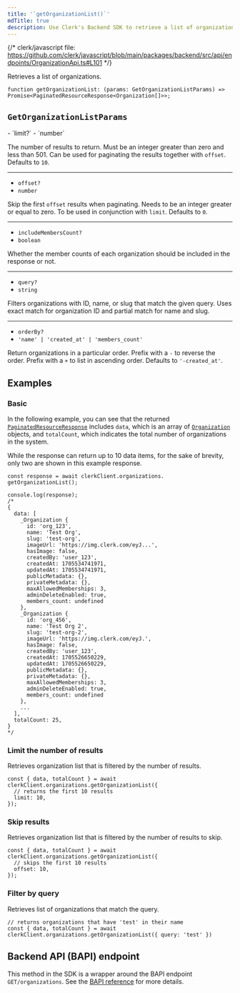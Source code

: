```yaml
---
title: '`getOrganizationList()`'
mdTitle: true
description: Use Clerk's Backend SDK to retrieve a list of organizations.
---
```


{/* clerk/javascript file: https://github.com/clerk/javascript/blob/main/packages/backend/src/api/endpoints/OrganizationApi.ts#L101 */}

Retrieves a list of organizations.

```tsx {{ prettier: false }}
function getOrganizationList: (params: GetOrganizationListParams) => Promise<PaginatedResourceResponse<Organization[]>>;
```

## `GetOrganizationListParams`

<Properties>
  - `limit?`
  - `number`

  The number of results to return. Must be an integer greater than zero and less than 501. Can be used for paginating the results together with `offset`. Defaults to `10`.

  ---

  - `offset?`
  - `number`

  Skip the first `offset` results when paginating. Needs to be an integer greater or equal to zero. To be used in conjunction with `limit`. Defaults to `0`.

  ---

  - `includeMembersCount?`
  - `boolean`

  Whether the member counts of each organization should be included in the response or not.

  ---

  - `query?`
  - `string`

  Filters organizations with ID, name, or slug that match the given query. Uses exact match for organization ID and partial match for name and slug.

  ---

  - `orderBy?`
  - `'name' | 'created_at' | 'members_count'`

  Return organizations in a particular order. Prefix with a `-` to reverse the order. Prefix with a `+` to list in ascending order. Defaults to `'-created_at'`.
</Properties>

## Examples

### Basic

In the following example, you can see that the returned [`PaginatedResourceResponse`](/docs/references/backend/types/paginated-resource-response) includes `data`, which is an array of [`Organization`](/docs/references/backend/types/backend-organization) objects, and `totalCount`, which indicates the total number of organizations in the system.

While the response can return up to 10 data items, for the sake of brevity, only two are shown in this example response.

```tsx {{ prettier: false }}
const response = await clerkClient.organizations.
getOrganizationList();

console.log(response);
/*
{
  data: [
    _Organization {
      id: 'org_123',
      name: 'Test Org',
      slug: 'test-org',
      imageUrl: 'https://img.clerk.com/eyJ...',
      hasImage: false,
      createdBy: 'user_123',
      createdAt: 1705534741971,
      updatedAt: 1705534741971,
      publicMetadata: {},
      privateMetadata: {},
      maxAllowedMemberships: 3,
      adminDeleteEnabled: true,
      members_count: undefined
    },
    _Organization {
      id: 'org_456',
      name: 'Test Org 2',
      slug: 'test-org-2',
      imageUrl: 'https://img.clerk.com/eyJ.',
      hasImage: false,
      createdBy: 'user_123',
      createdAt: 1705526650229,
      updatedAt: 1705526650229,
      publicMetadata: {},
      privateMetadata: {},
      maxAllowedMemberships: 3,
      adminDeleteEnabled: true,
      members_count: undefined
    },
    ...
  ],
  totalCount: 25,
}
*/
```

### Limit the number of results

Retrieves organization list that is filtered by the number of results.

```tsx {{ prettier: false }}
const { data, totalCount } = await clerkClient.organizations.getOrganizationList({
  // returns the first 10 results
  limit: 10,
});
```

### Skip results

Retrieves organization list that is filtered by the number of results to skip.

```tsx {{ prettier: false }}
const { data, totalCount } = await clerkClient.organizations.getOrganizationList({
  // skips the first 10 results
  offset: 10,
});
```

### Filter by query

Retrieves list of organizations that match the query.

```tsx {{ prettier: false }}
// returns organizations that have 'test' in their name
const { data, totalCount } = await clerkClient.organizations.getOrganizationList({ query: 'test' })
```

## Backend API (BAPI) endpoint

This method in the SDK is a wrapper around the BAPI endpoint `GET/organizations`. See the [BAPI reference](https://clerk.com/docs/reference/backend-api/tag/Organizations#operation/ListOrganizations) for more details.

